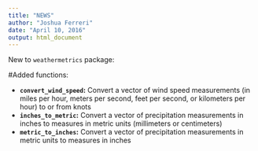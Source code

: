 ```yaml
---
title: "NEWS"
author: "Joshua Ferreri"
date: "April 10, 2016"
output: html_document
---
```


New to `weathermetrics` package:

#Added functions:

- **`convert_wind_speed`:** Convert a vector of wind speed measurements (in miles per hour, meters per second, feet per second, or kilometers per hour) to or from knots
- **`inches_to_metric`:** Convert a vector of precipitation measurements in inches to measures in metric units (millimeters or centimeters)
- **`metric_to_inches`:** Convert a vector of precipitation measurements in metric units to measures in inches

